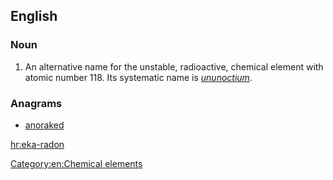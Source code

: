 ==English==

===Noun===
{{en-noun|sg=[[eka]]-[[radon]]|-}}

#  An alternative name for the unstable, radioactive, chemical element with atomic number 118. Its systematic name is ''[[ununoctium]]''.

===Anagrams===
* [[anoraked#English|anoraked]]

[[Category:en:Chemical elements]]

[[hr:eka-radon]]